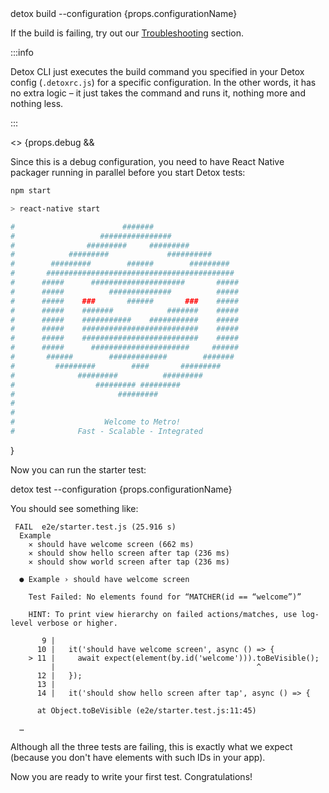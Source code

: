 
<CodeBlock language="sh">
  detox build --configuration {props.configurationName}
</CodeBlock>

If the build is failing, try out our [Troubleshooting](Troubleshooting.BuildingTheApp.md) section.

:::info

Detox CLI just executes the build command you specified in your Detox config (`.detoxrc.js`)
for a specific configuration. In the other words, it has no extra logic – it just takes the command and runs it,
nothing more and nothing less.

:::

<>
  {props.debug && <div>

Since this is a debug configuration, you need to have React Native packager running in parallel before you start
Detox tests:

```bash
npm start

> react-native start

#                        #######
#                   ################
#                #########     #########
#            #########             ##########
#        #########        ######        #########
#       ##########################################
#      #####      #####################       #####
#      #####          ##############          #####
#      #####    ###       ######       ###    #####
#      #####    #######            #######    #####
#      #####    ###########    ###########    #####
#      #####    ##########################    #####
#      #####    ##########################    #####
#      #####      ######################     ######
#       ######        #############        #######
#         #########        ####       #########
#              #########          #########
#                  ######### #########
#                       #########
#
#
#                    Welcome to Metro!
#              Fast - Scalable - Integrated
```

  </div>}
</>

Now you can run the starter test:

<CodeBlock language="sh">
  detox test --configuration {props.configurationName}
</CodeBlock>

You should see something like:

```
 FAIL  e2e/starter.test.js (25.916 s)
  Example
    ✕ should have welcome screen (662 ms)
    ✕ should show hello screen after tap (236 ms)
    ✕ should show world screen after tap (236 ms)

  ● Example › should have welcome screen

    Test Failed: No elements found for “MATCHER(id == “welcome”)”

    HINT: To print view hierarchy on failed actions/matches, use log-level verbose or higher.

       9 |
      10 |   it('should have welcome screen', async () => {
    > 11 |     await expect(element(by.id('welcome'))).toBeVisible();
         |                                             ^
      12 |   });
      13 |
      14 |   it('should show hello screen after tap', async () => {

      at Object.toBeVisible (e2e/starter.test.js:11:45)

  …
```

Although all the three tests are failing, this is exactly what we expect
(because you don't have elements with such IDs in your app).

Now you are ready to write your first test. Congratulations!


